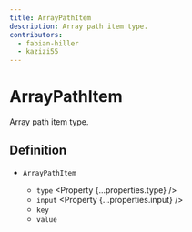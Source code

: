 ```yaml
---
title: ArrayPathItem
description: Array path item type.
contributors:
  - fabian-hiller
  - kazizi55
---
```



# ArrayPathItem

Array path item type.

## Definition

- `ArrayPathItem` <Property type="object"/>
  - `type` <Property {...properties.type} />
  - `input` <Property {...properties.input} />
  - `key` <Property type="number" />
  - `value` <Property type="unknown" />
